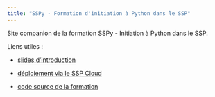 ```yaml
---
title: "SSPy - Formation d'initiation à Python dans le SSP"
---
```


Site companion de la formation SSPy - Initiation à Python dans le SSP. 

Liens utiles :

- [slides d'introduction](https://inseefrlab.github.io/formation-python-initiation/slides/#/title-slide)

- [déploiement via le SSP Cloud](https://www.sspcloud.fr/formation?search=&path=%5B%22Initiation%20%C3%A0%20Python%22%5D)

- [code source de la formation](https://github.com/InseeFrLab/formation-python-initiation)
